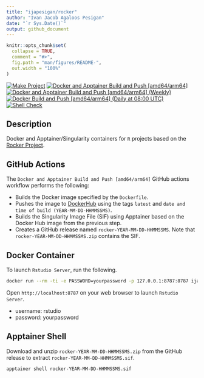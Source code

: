 ```yaml
---
title: "ijapesigan/rocker"
author: "Ivan Jacob Agaloos Pesigan"
date: "`r Sys.Date()`"
output: github_document
---
```


<!-- README.md is generated from .setup/readme/README.Rmd. Please edit that file -->

```r
knitr::opts_chunk$set(
  collapse = TRUE,
  comment = "#>",
  fig.path = "man/figures/README-",
  out.width = "100%"
)
```

<!-- badges: start -->
[![Make Project](https://github.com/ijapesigan/docker-rocker/actions/workflows/make.yml/badge.svg)](https://github.com/ijapesigan/docker-rocker/actions/workflows/make.yml)
[![Docker and Apptainer Build and Push [amd64/arm64]](https://github.com/ijapesigan/docker-rocker/actions/workflows/docker-apptainer-build-push-amd64-arm64.yml/badge.svg)](https://github.com/ijapesigan/docker-rocker/actions/workflows/docker-apptainer-build-push-amd64-arm64.yml)
[![Docker and Apptainer Build and Push [amd64/arm64] (Weekly)](https://github.com/ijapesigan/docker-rocker/actions/workflows/docker-apptainer-build-push-weekly-amd64-arm64.yml/badge.svg)](https://github.com/ijapesigan/docker-rocker/actions/workflows/docker-apptainer-build-push-weekly-amd64-arm64.yml)
[![Docker Build and Push [amd64/arm64] (Daily at 08:00 UTC)](https://github.com/ijapesigan/docker-rocker/actions/workflows/docker-build-push-daily-rocker.yml/badge.svg)](https://github.com/ijapesigan/docker-rocker/actions/workflows/docker-build-push-daily-rocker.yml)
[![Shell Check](https://github.com/ijapesigan/docker-rocker/actions/workflows/shellcheck.yml/badge.svg)](https://github.com/ijapesigan/docker-rocker/actions/workflows/shellcheck.yml)
<!-- badges: end -->

## Description

Docker and Apptainer/Singularity containers for `R` projects based on the [Rocker Project](https://rocker-project.org/).

## GitHub Actions

The `Docker and Apptainer Build and Push [amd64/arm64]` GitHub actions workflow performs the following:

- Builds the Docker image specified by the `Dockerfile`.
- Pushes the image to [DockerHub](https://hub.docker.com/r/ijapesigan/rocker) using the tags `latest` and `date and time of build (YEAR-MM-DD-HHMMSSMS)`.
- Builds the Singularity Image File (SIF) using Apptainer based on the Docker Hub image from the previous step.
- Creates a GitHub release named `rocker-YEAR-MM-DD-HHMMSSMS`. Note that `rocker-YEAR-MM-DD-HHMMSSMS.zip` contains the SIF. 

## Docker Container

To launch `Rstudio Server`, run the following.

```bash
docker run --rm -ti -e PASSWORD=yourpassword -p 127.0.0.1:8787:8787 ijapesigan/rocker
```

Open `http://localhost:8787` on your web browser to launch `Rstudio Server`.

- username: rstudio
- password: yourpassword

## Apptainer Shell

Download and unzip `rocker-YEAR-MM-DD-HHMMSSMS.zip` from the GitHub release to extract `rocker-YEAR-MM-DD-HHMMSSMS.sif`.

```bash
apptainer shell rocker-YEAR-MM-DD-HHMMSSMS.sif
```
